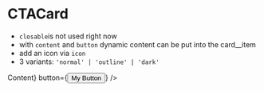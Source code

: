 
<Meta title="CTACard" component={CTACard} />

# CTACard

-   `closable`is not used right now
-   with `content` and `button` dynamic content can be put into the card\_\_item
-   add an icon via `icon`
-   3 variants: `'normal' | 'outline' | 'dark'`

<Story name="CTACard">
    <CTACard title={'My title'} content={<Text>Content</Text>} button={<Button>My Button</Button>} />
</Story>
